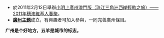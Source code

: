 *於2011年2月12日舉辦[[维基百科:聚會/2011年穗澳維基人春聚|小明上廣州澳門版（珠江三角洲西岸輕軌之旅）——2011年穗澳維基人春聚]]。
*'''[[Portal:廣州|廣州主題]]'''成立，有興趣者可加入參與，一同完善廣州條目。

'''广州是个好地方，五羊是城市的标志。'''